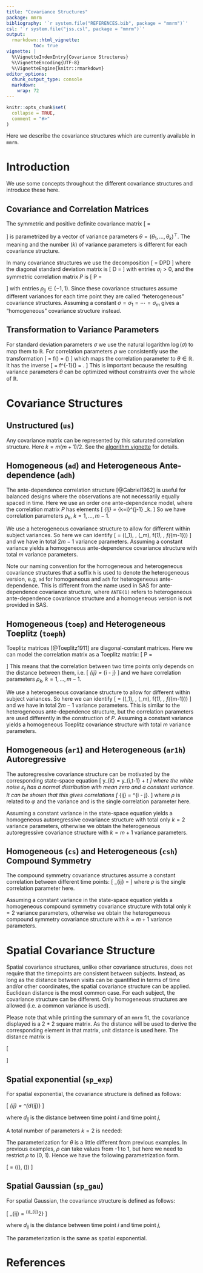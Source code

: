 ```yaml
---
title: "Covariance Structures"
package: mmrm
bibliography: '`r system.file("REFERENCES.bib", package = "mmrm")`'
csl: '`r system.file("jss.csl", package = "mmrm")`'
output:
  rmarkdown::html_vignette:
          toc: true
vignette: |
  %\VignetteIndexEntry{Covariance Structures}
  %\VignetteEncoding{UTF-8}
  %\VignetteEngine{knitr::rmarkdown}
editor_options:
  chunk_output_type: console
  markdown:
    wrap: 72
---
```


```r
knitr::opts_chunk$set(
  collapse = TRUE,
  comment = "#>"
)
```

\DeclareMathOperator{\sign}{sign}
\DeclareMathOperator{\logit}{logit}
\newcommand{\abs}[1]{\left\vert#1\right\vert}
\newcommand{\R}{\mathbb{R}}

Here we describe the covariance structures which are currently available
in `mmrm`.

# Introduction

We use some concepts throughout the different covariance structures and
introduce these here.

## Covariance and Correlation Matrices

The symmetric and positive definite covariance matrix
\[
\Sigma = \begin{pmatrix}
\sigma_1^2 & \sigma_{12} & \dots & \dots & \sigma_{1m} \\
\sigma_{21} & \sigma_2^2 & \sigma_{23} & \dots & \sigma_{2m}\\
\vdots & & \ddots & & \vdots \\
\vdots & & & \ddots & \vdots \\
\sigma_{m1} & \dots & \dots & \sigma_{m,m-1} & \sigma_m^2
\end{pmatrix}
\]
is parametrized by a vector of variance parameters
$\theta = (\theta_1, \dotsc, \theta_k)^\top$. The meaning and the number
($k$) of variance parameters is different for each covariance structure.

In many covariance structures we use the decomposition
\[
\Sigma = DPD
\]
where the diagonal standard deviation matrix is
\[
D = \begin{pmatrix}
\sigma_1 & 0 & \cdots & & 0 \\
0 & \sigma_2 & 0 & \cdots & 0 \\
\vdots & & \ddots & \ddots & \vdots \\
&  & & \sigma_{m-1} & 0 \\
0 & \cdots & & 0 & \sigma_m
\end{pmatrix}
\]
with entries $\sigma_i > 0$, and the symmetric correlation matrix $P$
is
\[
P = \begin{pmatrix}
  1 & \rho_{12}   & \rho_{13} & \cdots & \cdots & \rho_{1,m-1} \\
  \rho_{12} & 1      & \rho_{23} & \ddots &        & \vdots \\
  \rho_{13} & \rho_{23}      & \ddots & \ddots & \ddots & \vdots \\
 \vdots & \ddots & \ddots & \ddots & \rho_{m-2,m-1} & \rho_{m-2,m} \\
 \vdots &        & \ddots & \rho_{m-2,m-1}    & 1    & \rho_{m-1,m} \\
\rho_{1, m-1} & \cdots & \cdots & \rho_{m-2,m} & \rho_{m-1,m}    & 1
\end{pmatrix}
\]
with entries $\rho_{ij} \in (-1, 1)$. Since these covariance
structures assume different variances for each time point they are
called "heterogeneous" covariance structures. Assuming a constant
$\sigma = \sigma_1 = \dotsb = \sigma_m$ gives a "homogeneous" covariance
structure instead.

## Transformation to Variance Parameters

For standard deviation parameters $\sigma$ we use the natural logarithm
$\log(\sigma)$ to map them to $\mathbb{R}$. For correlation parameters
$\rho$ we consistently use the transformation
\[
\theta = f(\rho) = \mathop{\mathrm{sign}}(\rho) \sqrt{\frac{\rho^2}{1 - \rho^2}}
\]
which maps the correlation parameter to $\theta \in \mathbb{R}$. It
has the inverse
\[
\rho = f^{-1}(\theta) = \frac{\theta}{\sqrt{1 + \theta^2}}.
\]
This is important because the resulting variance parameters $\theta$
can be optimized without constraints over the whole of $\mathbb{R}$.

# Covariance Structures

## Unstructured (`us`)

Any covariance matrix can be represented by this saturated correlation
structure. Here $k = m (m+1) / 2$. See the [algorithm
vignette](algorithm.html) for details.

## Homogeneous (`ad`) and Heterogeneous Ante-dependence (`adh`)

The ante-dependence correlation structure [@Gabriel1962] is useful for
balanced designs where the observations are not necessarily equally
spaced in time. Here we use an order one ante-dependence model, where
the correlation matrix $P$ has elements
\[
\rho_{ij} = \prod_{k=i}^{j-1} \rho_k.
\]
So we have correlation parameters $\rho_k$, $k = 1, \dotsc, m-1$.

We use a heterogeneous covariance structure to allow for different
within subject variances. So here we can identify
\[
\theta = (\log(\sigma_1), \dotsc, \log(\sigma_m), f(\rho_1), \dotsc, f(\rho_{m-1}))
\]
and we have in total $2m - 1$ variance parameters. Assuming a
constant variance yields a homogeneous ante-dependence covariance structure
with total $m$ variance parameters.

Note our naming convention for the homogeneous and heterogeneous covariance structures that a suffix `h` is used to denote the heterogeneous version, e.g, `ad` for homogeneous and `adh` for heterogeneous ante-dependence. This is different from the name used in SAS for ante-dependence covariance structure, where `ANTE(1)` refers to heterogeneous ante-dependence covariance structure and a homogeneous version is not provided in SAS.

## Homogeneous (`toep`) and Heterogeneous Toeplitz (`toeph`)

Toeplitz matrices [@Toeplitz1911] are diagonal-constant matrices. Here
we can model the correlation matrix as a Toeplitz matrix:
\[
P = \begin{pmatrix}
  1 & \rho_1   & \rho_2 & \cdots & \cdots & \rho_{m-1} \\
  \rho_1 & 1      & \rho_1 & \ddots &        & \vdots \\
  \rho_2 & \rho_1      & \ddots & \ddots & \ddots & \vdots \\
 \vdots & \ddots & \ddots & \ddots & \rho_1 & \rho_2 \\
 \vdots &        & \ddots & \rho_1    & 1    & \rho_1 \\
\rho_{m-1} & \cdots & \cdots & \rho_2    & \rho_1    & 1
\end{pmatrix}
\]
This means that the correlation between two time points only depends
on the distance between them, i.e.
\[
\rho_{ij} = \rho_{\left\vert i - j\right\vert}
\]
and we have correlation parameters $\rho_k$, $k = 1, \dotsc, m-1$.

We use a heterogeneous covariance structure to allow for different
within subject variances. So here we can identify
\[
\theta = (\log(\sigma_1), \dotsc, \log(\sigma_m), f(\rho_1), \dotsc, f(\rho_{m-1}))
\]
and we have in total $2m - 1$ variance parameters. This is similar to
the heterogeneous ante-dependence structure, but the correlation
parameters are used differently in the construction of $P$. Assuming a
constant variance yields a homogeneous Toeplitz covariance structure
with total $m$ variance parameters.

## Homogeneous (`ar1`) and Heterogeneous (`ar1h`) Autoregressive

The autoregressive covariance structure can be motivated by the
corresponding state-space equation
\[
y_{it} = \varphi y_{i,t-1} + \varepsilon_t
\]
where the white noise $\varepsilon_t$ has a normal distribution with
mean zero and a constant variance. It can be shown that this gives
correlations
\[
\rho_{ij} = \rho^{\left\vert i - j\right\vert}.
\]
where $\rho$ is related to $\varphi$ and the variance and is the
single correlation parameter here.

Assuming a constant variance in the state-space equation yields a
homogeneous autoregressive covariance structure with total only $k=2$
variance parameters, otherwise we obtain the heterogeneous
autoregressive covariance structure with $k = m + 1$ variance
parameters.

## Homogeneous (`cs`) and Heterogeneous (`csh`) Compound Symmetry

The compound symmetry covariance structures assume a constant
correlation between different time points:
\[
\rho_{ij} = \rho
\]
where $\rho$ is the single correlation parameter here.

Assuming a constant variance in the state-space equation yields a
homogeneous compound symmetry covariance structure with total only $k=2$
variance parameters, otherwise we obtain the heterogeneous compound
symmetry covariance structure with $k = m + 1$ variance parameters.

# Spatial Covariance Structure

Spatial covariance structures, unlike other covariance structures,
does not require that the timepoints are consistent between subjects.
Instead, as long as the distance between visits can be quantified in terms of time and/or other coordinates,
the spatial covariance structure can be applied.
Euclidean distance is the most common case.
For each subject, the covariance structure can be different.
Only homogeneous structures are allowed (i.e. a common variance is used).

Please note that while printing the summary of an `mmrm` fit, the covariance displayed is a 2 * 2 square matrix.
As the distance will be used to derive the corresponding element in that matrix, unit distance is used here.
The distance matrix is

\[
    \begin{pmatrix}
    0 & 1\\
    1 & 0\\
    \end{pmatrix}
\]

## Spatial exponential (`sp_exp`)

For spatial exponential, the covariance structure is defined as follows:

\[
  \rho_{ij} = \rho^{d_{ij}}
\]

where $d_{ij}$ is the distance between time point $i$ and time point $j$,

A total number of parameters $k = 2$ is needed:

The parameterization for $\theta$ is a little different from previous examples.
In previous examples, $\rho$ can take values from -1 to 1, but here we need to restrict $\rho$ to (0, 1).
Hence we have the following parametrization form.

\[
  \theta = (\log(\sigma), \logit(\rho))
\]

## Spatial Gaussian (`sp_gau`)

For spatial Gaussian, the covariance structure is defined as follows:

\[
  \rho_{ij} = \rho^{d_{ij}^2}
\]

where $d_{ij}$ is the distance between time point $i$ and time point $j$,

The parameterization is the same as spatial exponential.

# References
